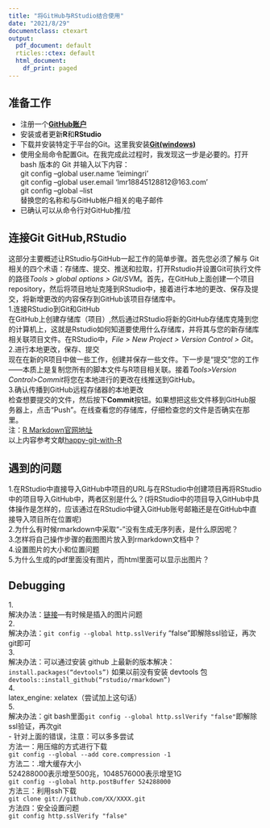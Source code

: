 ```yaml
---
title: "将GitHub与RStudio结合使用"
date: "2021/8/29"
documentclass: ctexart
output:
  pdf_document: default
  rticles::ctex: default
  html_document:
    df_print: paged
---  
```


## 准备工作  
- 注册一个[**GitHub账户**](https://github.com)    
- 安装或者更新**R**和**RStudio**  
- 下载并安装特定于平台的Git。这里我安装[**Git(windows)**](https://gitforwindows.org/)   
- 使用全局命令配置Git。在我完成此过程时，我发现这一步是必要的。打开 bash 版本的 Git 并输入以下内容：   
git config --global user.name 'leimingri'  
git config --global user.email 'lmr18845128812@163.com'  
git config --global --list  
替换您的名称和与GitHub帐户相关的电子邮件  
- 已确认可以从命令行对GitHub推/拉

## 连接Git GitHub,RStudio
这部分主要概述让RStudio与GitHub一起工作的简单步骤。首先您必须了解与 Git 相关的四个术语：存储库、提交、推送和拉取，打开Rstudio并设置Git可执行文件的路径*Tools > global options > Git/SVM*。首先，在GitHub上面创建一个项目repository，然后将项目地址克隆到RStudio中，接着进行本地的更改、保存及提交，将新增更改的内容保存到GitHub该项目存储库中。    
1.连接RStudio到Git和GitHub  
在GitHub上创建存储库（项目）,然后通过RStudio将新的GitHub存储库克隆到您的计算机上，这就是Rstudio如何知道要使用什么存储库，并将其与您的新存储库相关联项目文件。在RStudio中，*File > New Project > Version Control > Git*。   
2.进行本地更改，保存、提交  
现在在新的R项目中做一些工作，创建并保存一些文件。下一步是“提交”您的工作——本质上是复制您所有的脚本文件与R项目相关联。接着*Tools>Version Control>Commit*将您在本地进行的更改在线推送到GitHub。  
3.确认传播到GitHub远程存储器的本地更改  
检查想要提交的文件，然后按下**Commit**按钮。如果想把这些文件移到GitHub服务器上，点击“Push”。在线查看您的存储库，仔细检查您的文件是否确实在那里。  
注：[R Markdown官网地址](http://rmarkdown.rstudio.com)      
    以上内容参考文献[happy-git-with-R](https://happygitwithr.com/)   
    
## 遇到的问题  
1.在RStudio中直接导入GitHub中项目的URL与在RStudio中创建项目再将RStudio中的项目导入GitHub中，两者区别是什么？(将RStudio中的项目导入GitHub中具体操作是怎样的，应该通过在RStudio中键入GitHub账号邮箱还是在GitHub中直接导入项目所在位置呢)    
2.为什么有时候rmarkdown中采取“-”没有生成无序列表，是什么原因呢？  
3.怎样将自己操作步骤的截图图片放入到rmarkdown文档中？  
4.设置图片的大小和位置问题  
5.为什么生成的pdf里面没有图片，而html里面可以显示出图片？  

## Debugging
1.\textcolor{red}{错误: LaTeX failed to compile R.tex.}  
解决办法：[链接]( https://yihui.org/tinytex/r/#debugging for debugging tips.)---有时候是插入的图片问题  
2.\textcolor{red}{导入GitHub中的URL时，出现‘...Connection was reset, errno 10054’错误时}  
解决办法：`git config --global http.sslVerify` "false"即解除ssl验证，再次git即可  
3.\textcolor{red}{第一次点选Knit PDF（或Knit HTML)报错
Knit PDF : pandoc document conversion failed with error 43}  
解决办法：可以通过安装 github 上最新的版本解决：
`install.packages(“devtools”)`
如果以前没有安装 devtools 包
`devtools::install_github(“rstudio/rmarkdown”)`  
4.\textcolor{red}{错误：PDF中文问题}  
latex_engine: xelatex（尝试加上这句话）  
5.\textcolor{red}{错误：导入GitHub中的URL时，出现‘...Connection was reset, errno 10054’错误}  
解决办法：git bash里面`git config --global http.sslVerify "false"`即解除ssl验证，再次git  
- 针对上面的错误，注意：可以多多尝试  
方法一：用压缩的方式进行下载  
`git config --global --add core.compression -1`  
方法二：.增大缓存大小  
524288000表示增至500兆，1048576000表示增至1G  
`git config --global http.postBuffer 524288000`  
方法三：利用ssh下载  
`git clone git://github.com/XX/XXXX.git`  
方法四：安全设置问题  
`git config http.sslVerify "false"` 